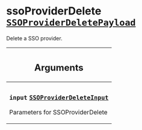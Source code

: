 <!--
  _____   ____    _   _  ____ _______   ______ _____ _____ _______
  |  __  / __   |  | |/ __ __   __| |  ____|  __ _   _|__   __|
  | |  | | |  | | |  | | |  | | | |    | |__  | |  | || |    | |
  | |  | | |  | | | . ` | |  | | | |    |  __| | |  | || |    | |
  | |__| | |__| | | |  | |__| | | |    | |____| |__| || |_   | |
  |_____/ ____/  |_| _|____/  |_|    |______|_____/_____|  |_|
  This file is auto-generated by script/generate_graphql_api_content.sh,
  please build the schema.json by running `rails api:graph:export`
  with https://github.com/buildkite/buildkite/,
  replace the content in data/graphql_data_schema.json
  and run the generation script `./scripts/generate-graphql-api-content.sh`.
-->
<!-- vale off -->

<h1 class="has-pills" data-algolia-exclude>
  ssoProviderDelete
  <a href="/docs/apis/graphql/schemas/object/ssoproviderdeletepayload" class="pill pill--object pill--normal-case pill--large" title="Go to OBJECT SSOProviderDeletePayload"><code>SSOProviderDeletePayload</code></a>

</h1>
<!-- vale on -->

<p>Delete a SSO provider.</p>

<table class="responsive-table responsive-table--single-column-rows">
  <thead>
    <th>
      <h2 data-algolia-exclude>Arguments</h2>
    </th>
  </thead>
  <tbody>
    <tr>
      <td>
        <h3 class="is-small has-pills">
          <code>input</code>
          <a
            href="/docs/apis/graphql/schemas/input_object/ssoproviderdeleteinput"
            class="pill pill--input_object pill--normal-case pill--medium"
            title="Go to INPUT_OBJECT SSOProviderDeleteInput"
          >
            <code>SSOProviderDeleteInput</code>
          </a>
        </h3>
        <p>Parameters for SSOProviderDelete</p>
      </td>
    </tr>
  </tbody>
</table>

